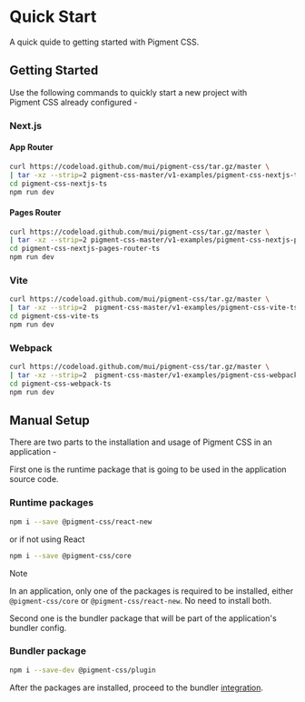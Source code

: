 # Quick Start

<Subtitle>A quick quide to getting started with Pigment CSS.</Subtitle>
<Meta name="description" content="A quick quide to getting started with Pigment CSS." />

## Getting Started

Use the following commands to quickly start a new project with Pigment CSS already configured -

### Next.js

#### App Router

```bash title="Terminal"
curl https://codeload.github.com/mui/pigment-css/tar.gz/master \
| tar -xz --strip=2 pigment-css-master/v1-examples/pigment-css-nextjs-ts
cd pigment-css-nextjs-ts
npm run dev
```

#### Pages Router

```bash title="Terminal"
curl https://codeload.github.com/mui/pigment-css/tar.gz/master \
| tar -xz --strip=2 pigment-css-master/v1-examples/pigment-css-nextjs-pages-router-ts
cd pigment-css-nextjs-pages-router-ts
npm run dev
```

### Vite

```bash title="Terminal"
curl https://codeload.github.com/mui/pigment-css/tar.gz/master \
| tar -xz --strip=2  pigment-css-master/v1-examples/pigment-css-vite-ts
cd pigment-css-vite-ts
npm run dev
```

### Webpack

```bash title="Terminal"
curl https://codeload.github.com/mui/pigment-css/tar.gz/master \
| tar -xz --strip=2  pigment-css-master/v1-examples/pigment-css-webpack-ts
cd pigment-css-webpack-ts
npm run dev
```

## Manual Setup

There are two parts to the installation and usage of Pigment CSS in an application -

First one is the runtime package that is going to be used in the application source code.

### Runtime packages

```bash title="Terminal"
npm i --save @pigment-css/react-new
```

or if not using React

```bash title="Terminal"
npm i --save @pigment-css/core
```

> [!NOTE]
> In an application, only one of the packages is required to be installed, either `@pigment-css/core` or `@pigment-css/react-new`. No need to install both.

Second one is the bundler package that will be part of the application's bundler config.

### Bundler package

```bash title="Terminal"
npm i --save-dev @pigment-css/plugin
```

After the packages are installed, proceed to the bundler [integration](/overview/integrations).
